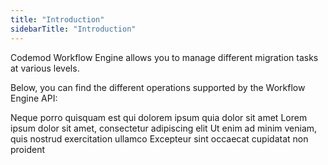 ```yaml
---
title: "Introduction"
sidebarTitle: "Introduction"
---
```


Codemod Workflow Engine allows you to manage different migration tasks at various levels.

Below, you can find the different operations supported by the Workflow Engine API:

<CardGroup cols={2}>
  <Card title="Git Operations" icon="git" href="/api-reference/git">
    Neque porro quisquam est qui dolorem ipsum quia dolor sit amet
  </Card>
  <Card title="File Operations" icon="file" href="/api-reference/file">
    Lorem ipsum dolor sit amet, consectetur adipiscing elit
  </Card>
  <Card title="Code Transformation" icon="scribble" href="/api-reference/transformation">
    Ut enim ad minim veniam, quis nostrud exercitation ullamco
  </Card>
  <Card title="Command-Line Operations" icon="terminal" href="/api-reference/command">
    Excepteur sint occaecat cupidatat non proident
  </Card>
</CardGroup>
